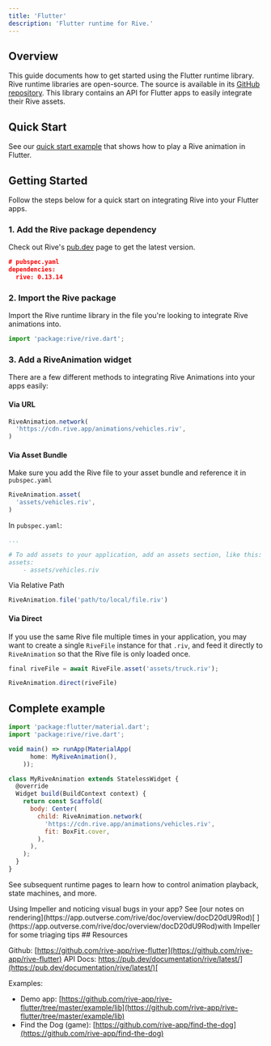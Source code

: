 ```yaml
---
title: 'Flutter'
description: 'Flutter runtime for Rive.'
---
```


## Overview 

This guide documents how to get started using the Flutter runtime library. Rive runtime libraries are open-source. The source is available in its [GitHub repository](https://github.com/rive-app/rive-flutter). This library contains an API for Flutter apps to easily integrate their Rive assets.

## Quick Start

See our [quick start example](https://zapp.run/edit/rive-car-wash-zf160614f170?entry=lib/main.dart&file=lib/main.dart) that shows how to play a Rive animation in Flutter.

## Getting Started 

Follow the steps below for a quick start on integrating Rive into your Flutter apps.

### 1. Add the Rive package dependency

Check out Rive's [pub.dev](https://rive.app/community/doc/flutter/docqzmYRZmvF) page to get the latest version.

```json
# pubspec.yaml
dependencies:
  rive: 0.13.14
```

### 2. Import the Rive package 

Import the Rive runtime library in the file you're looking to integrate Rive animations into.

```javascript
import 'package:rive/rive.dart';
```

### 3. Add a RiveAnimation widget 

There are a few different methods to integrating Rive Animations into your apps easily:

#### Via URL 

```javascript
RiveAnimation.network(
  'https://cdn.rive.app/animations/vehicles.riv',
)
```

#### Via Asset Bundle 

Make sure you add the Rive file to your asset bundle and reference it in `pubspec.yaml`

```javascript
RiveAnimation.asset(
  'assets/vehicles.riv',
)
```

In `pubspec.yaml`:

```yaml
...

# To add assets to your application, add an assets section, like this:
assets:
    - assets/vehicles.riv
```

Via Relative Path

```javascript
RiveAnimation.file('path/to/local/file.riv')
```

#### Via Direct 

If you use the same Rive file multiple times in your application, you may want to create a single `RiveFile` instance for that `.riv`, and feed it directly to `RiveAnimation` so that the Rive file is only loaded once.

```javascript
final riveFile = await RiveFile.asset('assets/truck.riv');

RiveAnimation.direct(riveFile)
```

## Complete example 

```javascript
import 'package:flutter/material.dart';
import 'package:rive/rive.dart';

void main() => runApp(MaterialApp(
      home: MyRiveAnimation(),
    ));

class MyRiveAnimation extends StatelessWidget {
  @override
  Widget build(BuildContext context) {
    return const Scaffold(
      body: Center(
        child: RiveAnimation.network(
          'https://cdn.rive.app/animations/vehicles.riv',
          fit: BoxFit.cover,
        ),
      ),
    );
  }
}
```

See subsequent runtime pages to learn how to control animation playback, state machines, and more.

<Note>
 Using Impeller and noticing visual bugs in your app? See [our notes on rendering](https://app.outverse.com/rive/doc/overview/docD20dU9Rod)[ ](https://app.outverse.com/rive/doc/overview/docD20dU9Rod)with Impeller for some triaging tips
</Note>
## Resources

Github: [https://github.com/rive-app/rive-flutter](https://github.com/rive-app/rive-flutter) API Docs: [https://pub.dev/documentation/rive/latest/](https://pub.dev/documentation/rive/latest/)[ ](https://pub.dev/documentation/rive/latest/)

Examples:

- Demo app: [https://github.com/rive-app/rive-flutter/tree/master/example/lib](https://github.com/rive-app/rive-flutter/tree/master/example/lib)
- Find the Dog (game): [https://github.com/rive-app/find-the-dog](https://github.com/rive-app/find-the-dog)